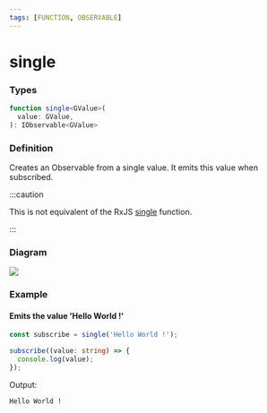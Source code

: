 ```yaml
---
tags: [FUNCTION, OBSERVABLE]
---
```


# single

### Types

```ts
function single<GValue>(
  value: GValue,
): IObservable<GValue>
```

### Definition

Creates an Observable from a single value. It emits this value when subscribed.

:::caution

This is not equivalent of the RxJS [single](https://rxjs.dev/api/index/function/single) function.

:::


### Diagram

[![](https://mermaid.ink/img/pako:eNpdzr8KwjAQBvBXibdUQV8gQ6Gg4Oag4pLlSK41kFxq_gxS-u6mUAfdPvh-x30T6GAIJCR6FWJNR4tDRK9Y8YgxW21H5Cw6gUkky4OjbXMm54J4hOiM2DS7X3m535bj7tC2NUrxp5dOMezBU_RoTX09KRZCQX6SJwWyRkM9FpcVKJ4rLaPBTCdjc4gge3SJ9oAlh-ubNcgcC33ROn9V8we9iE0T)](https://mermaid.live/edit#pako:eNpdzr8KwjAQBvBXibdUQV8gQ6Gg4Oag4pLlSK41kFxq_gxS-u6mUAfdPvh-x30T6GAIJCR6FWJNR4tDRK9Y8YgxW21H5Cw6gUkky4OjbXMm54J4hOiM2DS7X3m535bj7tC2NUrxp5dOMezBU_RoTX09KRZCQX6SJwWyRkM9FpcVKJ4rLaPBTCdjc4gge3SJ9oAlh-ubNcgcC33ROn9V8we9iE0T)

### Example

#### Emits the value 'Hello World !'

```ts
const subscribe = single('Hello World !');

subscribe((value: string) => {
  console.log(value);
});
```

Output:

```text
Hello World !
```


